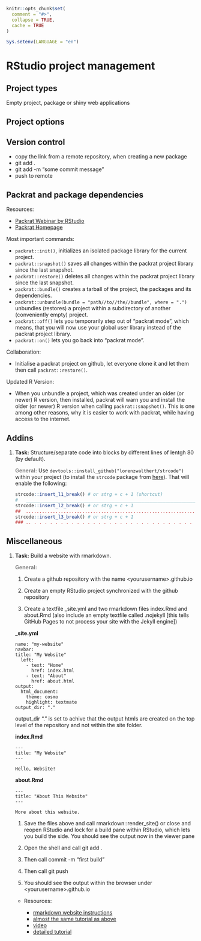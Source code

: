 ```r
knitr::opts_chunk$set(
  comment = "#>",
  collapse = TRUE,
  cache = TRUE
)

Sys.setenv(LANGUAGE = "en") 
```
# RStudio project management

## Project types

Empty project, package or shiny web applications

## Project options



## Version control

* copy the link from a remote repository, when creating a new package
* git add .
* git add -m "some commit message"
* push to remote

## Packrat and package dependencies

Resources: 

* [Packrat Webinar by RStudio](https://www.rstudio.com/resources/webinars/managing-package-dependencies-in-r-with-packrat/)
* [Packrat Homepage](https://rstudio.github.io/packrat/)
    
Most important commands:

* `packrat::init()`, initializes an isolated package library for the current project.
* `packrat::snapshot()` saves all changes within the packrat project library since the last snapshot.
* `packrat::restore()` deletes all changes within the packrat project library since the last snapshot.
* `packrat::bundle()` creates a tarball of the project, the packages and its dependencies.
* `packrat::unbundle(bundle = "path//to//the//bundle", where = ".")` unbundles (restores) a project within a subdirectory of another (conveniently empty) project.
* `packrat::off()` lets you temporarily step out of "packrat mode", which means, that you will now use your global user library instead of the packrat project library.
* `packrat::on()` lets you go back into "packrat mode".

Collaboration:

* Initialise a packrat project on github, let everyone clone it and let them then call `packrat::restore()`.

Updated R Version:

* When you unbundle a project, which was created under an older (or newer) R version, then installed, packrat will warn you and install the older (or newer) R version when calling `packrat::snapshot()`. This is one among other reasons, why it is easier to work with packrat, while having access to the internet.

## Addins

1. **Task:** Structure/separate code into blocks by different lines of lentgh 80 (by default).

    __<span style="color:grey">General:</span>__ Use `devtools::install_github("lorenzwalthert/strcode")` within your project (to install the `strcode` package from [here](https://github.com/lorenzwalthert/strcode)). That will enable the following:
    
    ```r
    strcode::insert_l1_break() # or strg + c + 1 (shortcut)
    #   ____________________________________________________________________________
    strcode::insert_l2_break() # or strg + c + 1
    ##  ............................................................................
    strcode::insert_l3_break() # or strg + c + 1
    ### .. . . . . . . . . . . . . . . . . . . . . . . . . . . . . . . . . . . . . .
    ```

## Miscellaneous

1. **Task:** Build a website with rmarkdown.

    __<span style="color:grey">General:</span>__
    
    1. Create a github repository with the name \<yourusername\>.github.io
    
    1. Create an empty RStudio project synchronized with the github repository
    
    1. Create a textfile _site.yml and two rmarkdown files index.Rmd and about.Rmd (also include an empty textfile called .nojekyll [this tells GitHub Pages to not process your site with the Jekyll engine])
    
    **\_site.yml**
    
    
    ```
    name: "my-website"
    navbar:
    title: "My Website"
      left:
        - text: "Home"
          href: index.html
        - text: "About"
          href: about.html
    output:
      html_document:
        theme: cosmo
        highlight: textmate
    output_dir: "."
    ```
    output_dir "." is set to achive that the output htmls are created on the top level of the repository and not within the site folder.
    
    **index.Rmd**
    
    ```
    ---
    title: "My Website"
    ---

    Hello, Website!
    ```
    
    **about.Rmd**
    
    ```
    ---
    title: "About This Website"
    ---

    More about this website.
    ```
    
    1. Save the files above and call rmarkdown::render_site() or close and reopen RStudio and lock for a build pane within RStudio, which lets you build the side. You should see the output now in the viewer pane
    
    1. Open the shell and call git add .
    
    1. Then call commit -m "first build"
    
    1. Then call git push
    
    1. You should see the output within the browser under \<yourusername\>.github.io
    
    * Resources: 
        
        * [rmarkdown website instructions](http://rmarkdown.rstudio.com/rmarkdown_websites.html)
        * [almost the same tutorial as above](https://github.com/privefl/rmarkdown-website-template#make-your-website-with-r-markdown-in-minutes)
        * [video](https://www.youtube.com/watch?v=0GjUWgl03vA)
        * [detailed tutorial](http://nickstrayer.me/RMarkdown_Sites_tutorial/)
